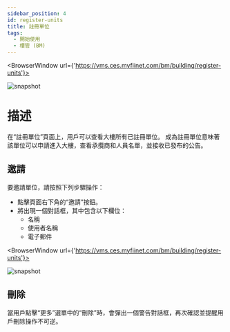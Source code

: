 ---
sidebar_position: 4
id: register-units
title: 註冊單位
tags:
  - 開始使用
  - 樓管 (BM)
---


<BrowserWindow url={'https://vms.ces.myfiinet.com/bm/building/register-units'}>

![snapshot](/assets/bm/bm-register-units-zh-hant.png)

</BrowserWindow>

# 描述

在“註冊單位”頁面上，用戶可以查看大樓所有已註冊單位。 成為註冊單位意味著該單位可以申請進入大樓，查看承攬商和人員名單，並接收已發布的公告。

## 邀請

要邀請單位，請按照下列步驟操作：

- 點擊頁面右下角的“邀請”按鈕。
- 將出現一個對話框，其中包含以下欄位：
  - 名稱
  - 使用者名稱
  - 電子郵件

<BrowserWindow url={'https://vms.ces.myfiinet.com/bm/building/register-units'}>

![snapshot](/assets/bm/bm-invite-register-units-zh-hant.png)

</BrowserWindow>

## 刪除

當用戶點擊“更多”選單中的“刪除”時，會彈出一個警告對話框，再次確認並提醒用戶刪除操作不可逆。
